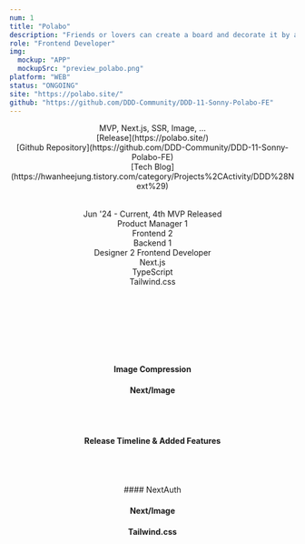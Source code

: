 ```yaml
---
num: 1
title: "Polabo"
description: "Friends or lovers can create a board and decorate it by attaching Polaroid photos to it and share memories."
role: "Frontend Developer"
img:
  mockup: "APP"
  mockupSrc: "preview_polabo.png"
platform: "WEB"
status: "ONGOING"
site: "https://polabo.site/"
github: "https://github.com/DDD-Community/DDD-11-Sonny-Polabo-FE"
---
```


<Header title="Project Overview" subTitle="process highlights" />
<Table>
  <OverviewItem title="Focus">
    MVP, Next.js, SSR, Image, ... <br />
  </OverviewItem>
  <OverviewItem title="Links">
    [Release](https://polabo.site/) <br />
    [Github Repository](https://github.com/DDD-Community/DDD-11-Sonny-Polabo-FE)
    <br /> [Tech
    Blog](https://hwanheejung.tistory.com/category/Projects%2CActivity/DDD%28Next%29)
  </OverviewItem>
</Table>
<Divider />
<Table>
  <OverviewItem title="Timeline & Status">
    Jun '24 - Current, 4th MVP Released <br />
  </OverviewItem>
  <OverviewItem title="Team">
    Product Manager 1 <br />
    Frontend 2 <br />
    Backend 1 <br />
    Designer 2
  </OverviewItem>
  <OverviewItem title="Responsibilities">
    Frontend Developer <br />
  </OverviewItem>
  <OverviewItem title="FE Tech Stack">
    Next.js <br />
    TypeScript <br />
    Tailwind.css
  </OverviewItem>
</Table>

<br />
<br />

<Header title="Summary" subTitle="Technical Highlights and Key Decisions" />
<br />
<Process>
  <Process.Item
    num={1}
    title="Technology"
    lists={["Image Optimization", "NextAuth"]}
  />
  <Process.Item
    num={2}
    title="Collaboration"
    lists={["MVP Planning", "Agile-Sprint", "PM-Design-Dev Sync"]}
  />
  <Process.Item
    num={3}
    title="Development Process"
    lists={["Code Review", "Branching Strategy"]}
  />
  <Process.Item
    num={4}
    title="Reflection"
    lists={["Tech Stack Review", "Key Takeaways", "Next Steps"]}
  />
</Process>

<br />
<br />

<Header title="Technology" />
<Header title="Image Optimization" subTitle="Technology" type="secondary" />

#### Image Compression

#### Next/Image

<br />
<br />

<Header title="Collaboration" />

<Header title="MVP Planning" subTitle="Collaboration" type="secondary" />

#### Release Timeline & Added Features

<br />

<Timeline>
  <Timeline.Item
    date="7.24"
    title="Beta Launch: Core Features"
    lists={[
      "Create Boards",
      "Upload and Display Polaroid Photos",
      "Share Boards via Link",
      "Link generation",
    ]}
  />
  <Timeline.Item
    date="8.15"
    title="2nd MVP: Login Integration"
    lists={[
      "Social Login: Kakao",
      "Nickname setting/modification",
      "List of boards I created",
      "Board deletion",
      "Error reporting email",
    ]}
  />
  <Timeline.Item
    date="9.7"
    title="3rd MVP: Social Sharing & UI Overhaul"
    lists={[
      "SNS Sharing (KakaoTalk, Instagram, X+a)",
      "Nickname setting for polaroid participants",
      "My Board Page",
      "List of boards I participated in",
      "Revamped User Interface",
    ]}
  />
  <Timeline.Item
    date="9.27"
    title="4th MVP: Customization"
    lists={[
      "New Polaroid Frame, Font Selection",
      "Polaroid deletion feature: board owner only",
      "Topic recommendation",
    ]}
  />
</Timeline>

<br />
<br />

<Header title="Reflection" />

<Header title="Tech Stack Review" subTitle="reflection" type="secondary" />
#### NextAuth

#### Next/Image

#### Tailwind.css

<Header title="Key Takeaways" subTitle="reflection" type="secondary" />

<Header title="Next Steps" subTitle="reflection" type="secondary" />
